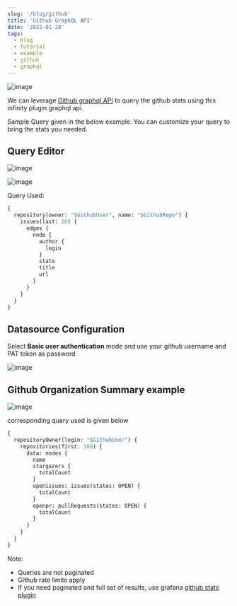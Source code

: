 ```yaml
---
slug: '/blog/github'
title: 'Github GraphQL API'
date: '2022-01-28'
tags:
  - blog
  - tutorial
  - example
  - github
  - graphql
---
```


![image](https://user-images.githubusercontent.com/153843/93846498-1d9abf80-fc9c-11ea-90ed-4c569b088d99.png#center)

We can leverage [Github graphql API](https://docs.github.com/en/graphql) to query the github stats using this infinity plugin graphql api.

Sample Query given in the below example. You can customize your query to bring the stats you needed.

## Query Editor

![image](https://user-images.githubusercontent.com/153843/93736996-d3510a00-fbd9-11ea-8c05-065758d66e82.png#center)

![image](https://user-images.githubusercontent.com/153843/93737011-e1068f80-fbd9-11ea-8c82-ea516f83cf3d.png#center)

Query Used:

```graphql
{
  repository(owner: "$GithubUser", name: "$GithubRepo") {
    issues(last: 20) {
      edges {
        node {
          author {
            login
          }
          state
          title
          url
        }
      }
    }
  }
}
```

## Datasource Configuration

Select **Basic user authentication** mode and use your github username and PAT token as password

![image](https://user-images.githubusercontent.com/153843/93736929-b1578780-fbd9-11ea-9413-5585ff79d3a8.png#center)

## Github Organization Summary example

![image](https://user-images.githubusercontent.com/153843/93846498-1d9abf80-fc9c-11ea-90ed-4c569b088d99.png#center)

corresponding query used is given below

```graphql
{
  repositoryOwner(login: "$GithubUser") {
    repositories(first: 100) {
      data: nodes {
        name
        stargazers {
          totalCount
        }
        openissues: issues(states: OPEN) {
          totalCount
        }
        openpr: pullRequests(states: OPEN) {
          totalCount
        }
      }
    }
  }
}
```

Note:

- Queries are not paginated
- Github rate limits apply
- If you need paginated and full set of results, use grafana [github stats plugin](https://grafana.com/grafana/plugins/grafana-github-datasource)
